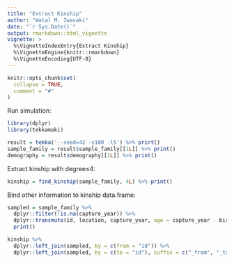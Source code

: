 ```yaml
---
title: "Extract Kinship"
author: "Watal M. Iwasaki"
date: "`r Sys.Date()`"
output: rmarkdown::html_vignette
vignette: >
  %\VignetteIndexEntry{Extract Kinship}
  %\VignetteEngine{knitr::rmarkdown}
  %\VignetteEncoding{UTF-8}
---
```


```r
knitr::opts_chunk$set(
  collapse = TRUE,
  comment = "#"
)
```

Run simulation:

```r
library(dplyr)
library(tekkamaki)

result = tekka('--seed=42 -y100 -l5') %>% print()
sample_family = result$sample_family[[1L]] %>% print()
demography = result$demography[[1L]] %>% print()
```

Extract kinship with degree&le;4:

```r
kinship = find_kinship(sample_family, 4L) %>% print()
```

Bind other information to kinship data.frame:

```r
sampled = sample_family %>%
  dplyr::filter(!is.na(capture_year)) %>%
  dplyr::transmute(id, location, capture_year, age = capture_year - birth_year) %>%
  print()

kinship %>%
  dplyr::left_join(sampled, by = c(from = "id")) %>%
  dplyr::left_join(sampled, by = c(to = "id"), suffix = c("_from", "_to"))
```
